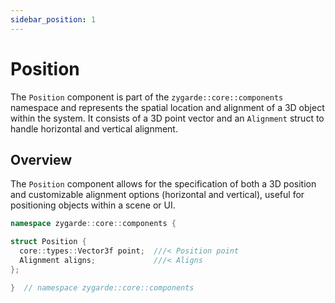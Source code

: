 ```yaml
---
sidebar_position: 1
---
```


# Position

The `Position` component is part of the `zygarde::core::components` namespace and represents the spatial location and alignment of a 3D object within the system. It consists of a 3D point vector and an `Alignment` struct to handle horizontal and vertical alignment.

## Overview

The `Position` component allows for the specification of both a 3D position and customizable alignment options (horizontal and vertical), useful for positioning objects within a scene or UI.

```cpp
namespace zygarde::core::components {

struct Position {
  core::types::Vector3f point;  ///< Position point
  Alignment aligns;             ///< Aligns
};

}  // namespace zygarde::core::components